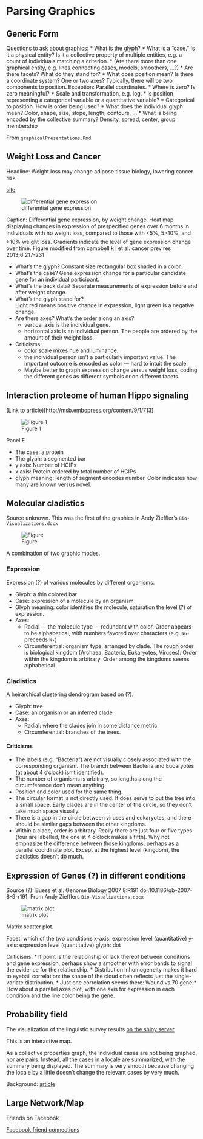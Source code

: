 # Parsing Graphics

## Generic Form

Questions to ask about graphics:
* What is the glyph? 
* What is a "case."  Is it a physical entity?  Is it a collective property of multiple entities, e.g. a count of individuals matching a criterion.
* (Are there more than one graphical entity, e.g. lines connecting cases, models, smoothers, ...?)
* Are there facets?  What do they stand for?
* What does position mean?  Is there a coordinate system?  One or two axes? Typically, there will be two components to position. Exception: Parallel coordinates.
    * Where is zero?  Is zero meaningful?
    * Scale and transformation, e.g. log.
    * Is position representing a categorical variable or a quantitative variable?
    * Categorical to position.  How is order being used?
* What does the individual glyph mean?  Color, shape, size, slope, length, contours, ...
* What is being encoded by the collective summary?  Density, spread, center, group membership

From `graphicalPresentations.Rmd`

## Weight Loss and Cancer

Headline: Weight loss may change adipose tissue biology, lowering cancer risk

[site](http://www.fhcrc.org/en/news/spotlight/imports/weight-loss-may-change-adipose-tissue-biology--lowering-cancer-r.html)

![differential gene expression](https://extranet.fhcrc.org/EN/sections/spotlight/2013/03/Campbell_Ulrich_FULL.jpg)

Caption: Differential gene expression, by weight change. Heat map displaying changes in expression of prespecified genes over 6 months in individuals with no weight loss, compared to those with <5%, 5>10%, and >10% weight loss. Gradients indicate the level of gene expression change over time. Figure modified from campbell k l et al. cancer prev res 2013;6:217-231

* What's the glyph?  Constant size rectangular box shaded in a color.
* What's the case? Gene expression change for a particular candidate gene for an individual participant.
* What's the back data?  Separate measurements of expression before and after weight change.
* What's the glyph stand for?  
    Light red means positive change in expression, light green is a negative change.
* Are there axes?  What's the order along an axis?
    * vertical axis is the individual gene.
    * horizontal axis is an individual person.  The people are ordered by the amount of their weight loss.
* Criticisms: 
    * color scale mixes hue and luminance. 
    * the individual person isn't a particularly important value. The important outcome is encoded as color --- hard to intuit the scale.
    * Maybe better to graph expression change versus weight loss, coding the different genes as different symbols or on different facets.
    
## Interaction proteome of human Hippo signaling    

(Link to article)[http://msb.embopress.org/content/9/1/713]

![Figure 1](F1.large.jpg)

Panel E

* The case: a protein
* The glyph: a segmented bar
* y axis: Number of HCIPs
* x axis: Protein ordered by total number of HCIPs
* glyph meaning:  length of segment encodes number.  Color indicates how many are known versus novel.

## Molecular cladistics

Source unknown.  This was the first of the graphics in Andy Zieffler's `Bio-Visualizations.docx`

![Figure](AndyZ-1.png)

A combination of two graphic modes.

### Expression

Expression (?) of various molecules by different organisms.

* Glyph: a thin colored bar
* Case: expression of a molecule by an organism
* Glyph meaning: color identifies the molecule, saturation the level (?) of expression.
* Axes:
    * Radial --- the molecule type --- redundant with color.  Order appears to be alphabetical, with numbers favored over characters (e.g. `N6-` preceeds `N-`)
    * Circumferential: organism type, arranged by clade. The rough order is biological kingdom (Archaea, Bacteria, Eukaryotes, Viruses).  Order within the kingdom is arbitrary.  Order among the kingdoms seems alphabetical
    
### Cladistics

A heirarchical clustering dendrogram based on (?).

* Glyph: tree
* Case: an organism or an inferred clade
* Axes:
    * Radial: where the clades join in some distance metric
    * Circumferential: branches of the trees.
    
#### Criticisms

* The labels (e.g. "Bacteria") are not visually closely associated with the corresponding organism. The branch between Bacteria and Eucaryotes (at about 4 o'clock) isn't identified).
* The number of organisms is arbitrary, so lengths along the circumference don't mean anything.
* Position and color used for the same thing.
* The circular format is not directly used.  It does serve to put the tree into a small space.  Early clades are in the center of the circle, so they don't take much space visually.
* There is a gap in the circle between viruses and eukaryotes, and there should be similar gaps between the other kingdoms.
* Within a clade, order is arbitrary.  Really there are just four or five types (four are labelled, the one at 4 o'clock makes a fifth).  Why not emphasize the difference between those kingdoms, perhaps as a parallel coordinate plot.  Except at the highest level (kingdom), the cladistics doesn't do much.

## Expression of Genes (?) in different conditions

Source (?): Buess et al. Genome Biology 2007 8:R191   doi:10.1186/gb-2007-8-9-r191.  From Andy Ziefflers `Bio-Visualizations.docx`

![matrix plot](Andy-2.png)

Matrix scatter plot.

Facet: which of the two conditions
x-axis: expression level (quantitative)
y-axis: expression level (quantitative)
glyph: dot


Criticisms:
* If point is the relationship or lack thereof between conditions and gene expression, perhaps show a smoother with error bands to signal the evidence for the relationship.
* Distribution inhomogeneity makes it hard to eyeball correlation: the shape of the cloud often reflects just the single-variate distribution.
* Just one correlation seems there: Wound vs 70 gene
* How about a parallel axes plot, with one axis for expression in each condition and the line color being the gene.

## Probability field

The visualization of the linguistic survey results [on the shiny server](http://www.rstudio.com/shiny/showcase/)

This is an interactive map.

As a collective properties graph, the individual cases are not being graphed, nor are pairs.  Instead, all the cases in a locale are summarized, with the summary being displayed.  The summary is very smooth because changing the locale by a little doesn't change the relevant cases by very much.

Background: [article](http://www.businessinsider.com/22-maps-that-show-the-deepest-linguistic-conflicts-in-america-2013-6)

## Large Network/Map

Friends on Facebook

[Facebook friend connections](http://blog.revolutionanalytics.com/2010/12/facebooks-social-network-graph.html)